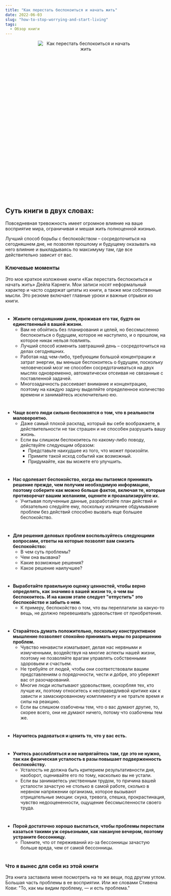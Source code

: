```yaml
---
title: "Как перестать беспокоиться и начать жить"
date: 2022-06-03
slug: "how-to-stop-worrying-and-start-living"
tags:
  - Обзор книги
---
```


<div class="images" align="center" style="width:300px; height: 300px; margin: auto; position: relative; margin-bottom: 220px;">
    <div class="image_item">
        <img alt="Как перестать беспокоиться и начать жить" src="/how_to_stop_worrying.jpeg" />
    </div>
</div>

 ## Суть книги в двух словах:

Повседневная тревожность имеет огромное влияние на ваше восприятие мира, ограничивая и мешая жить полноценной жизнью. 

Лучший способ борьбы с беспокойством – сосредоточиться на сегодняшнем дне, не позволяя прошлому и будущему оказывать на него влияние и выкладываясь по максимуму там, где все действительно зависит от вас.


### Ключевые моменты

Это мое краткое изложение книги «Как перестать беспокоиться и начать жить» Дейла Карнеги. Мои записи носят неформальный характер и часто содержат цитаты из книги, а также мои собственные мысли. Это резюме включает главные уроки и важные отрывки из книги.

#

* **Живите сегодняшним днем, проживая его так, будто он единственный в вашей жизни.**
    * Вам не обойтись без планирования и целей, но бессмысленно беспокоиться о будущем, которое не наступило, и о прошлом, на которое никак нельзя повлиять.
    * Лучший способ изменить завтрашний день – сосредоточиться на делах сегодняшних.
    * Работая над чем-либо, требующим большой концентрации и затрат энергии, вы меньше беспокоитесь о будущем, поскольку человеческий мозг не способен сосредотачиваться на двух мыслях одновременно, автоматически отсеивая не связанные с поставленной задачей.
    * Многозадачность рассеивает внимание и концентрацию, поэтому на каждую задачу выделяйте определенное количество времени и занимайтесь исключительно ею.

#

* **Чаще всего люди сильно беспокоятся о том, что в реальности маловероятно.**
    * Даже самый плохой расклад, который вы себе воображаете, в действительности не так страшен и не способен разрушить вашу жизнь.
    * Если вы слишком беспокоитесь по какому-либо поводу, действуйте следующим образом:
        * Представьте наихудшее из того, что может произойти.
        * Примите такой исход событий как возможный.
        * Придумайте, как вы можете его улучшить.

#

* **Нас одолевает беспокойство, когда мы пытаемся принимать решение прежде, чем получим необходимую информацию, поэтому соберите как можно больше фактов, включая те, которые противоречат вашим желаниям, оцените и проанализируйте их.**
    * Учитывая полученные данные, разработайте план действий и обязательно следуйте ему, поскольку излишнее обдумывание проблем без действий способно вызвать еще большее беспокойство.


#

* **Для решения деловых проблем воспользуйтесь следующими вопросами, ответы на которые позволят вам снизить беспокойство:**
    * В чем суть проблемы?
    * Чем она вызвана?
    * Какие возможные решения?
    * Какое решение наилучшее?

#

* **Выработайте правильную оценку ценностей, чтобы верно определять, как значимо в вашей жизни то, о чем вы беспокоитесь. И на каком этапе следует "отпустить" это беспокойстве и забыть о нем.**
    * К примеру, беспокойство о том, что вы переплатили за какую-то вещь, не должно перевешивать удовольствие от приобретения.

#

* **Старайтесь думать положительно, поскольку конструктивное мышление позволяет спокойно принимать меры по разрешению проблем.**
    * Чувство ненависти изматывает, делая нас нервными и измученными, воздействуя на многие аспекты нашей жизни, поэтому не позволяйте врагам управлять собственными здоровьем и счастьем.
    * Не требуйте от людей, чтобы они соответствовали вашим представлениям о порядочности, чести и добре, это убережет вас от разочарований.
    * Многие люди испытывают удовольствие, оскорбляя тех, кто лучше их, поэтому относитесь к несправедливой критике как к зависти и замаскированному комплименту и не тратьте время и силы на реакцию.
    * Если вы слишком озабочены тем, что о вас думают другие, то, скорее всего, они не думают ничего, потому что озабочены тем же.

#

* **Научитесь радоваться и ценить то, что у вас есть.**

#

* **Учитесь расслабляться и не напрягайтесь там, где это не нужно, так как физическая усталость в разы повышает подверженность беспокойству.**
    * Усталость не должна быть критерием результативности дня, наоборот, оценивайте его по тому, насколько вы не устали.
    * Если вы занимаетесь умственным трудом, то причина вашей усталости зачастую не столько в самой работе, сколько в нервном напряжении организма, которое вызывают отрицательные эмоции: скука, тревога, спешка, прокрастинация, чувство недооцененности, ощущение бессмысленности своего труда.

#

* **Порой достаточно хорошо выспаться, чтобы проблемы перестали казаться такими уж серьезными, как накануне вечером, поэтому устраните бессонницу.**
    * Помните, что от переживаний из-за бессонницы зачастую больше вреда, чем от самой бессонницы.

#

### Что я вынес для себя из этой книги 

Эта книга заставила меня посмотреть на те же вещи, под другим углом. 
Большая часть проблемы в ее восприятии. Или же словами Стивена Кови: "То, как мы видим проблему, — и есть проблема."